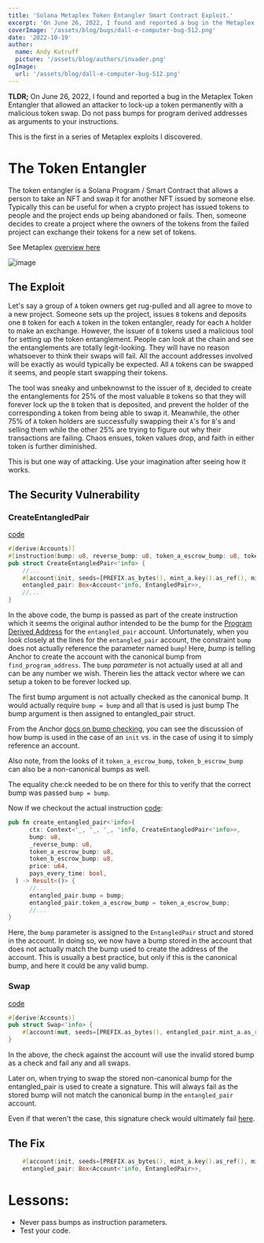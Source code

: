 ```yaml
---
title: 'Solana Metaplex Token Entangler Smart Contract Exploit.'
excerpt: 'On June 26, 2022, I found and reported a bug in the Metaplex Token Entangler that allowed an attacker to lock-up a token permanently with a malicious token swap.'
coverImage: '/assets/blog/bugs/dall-e-computer-bug-512.png'
date: '2022-10-19'
author:
  name: Andy Kutruff
  picture: '/assets/blog/authors/invader.png'
ogImage:
  url: '/assets/blog/dall-e-computer-bug-512.png'
---
```


**TLDR;**  On June 26, 2022, I found and reported a bug in the Metaplex Token Entangler that allowed an attacker to lock-up a token permanently with a malicious token swap.  Do not pass bumps for program derived addresses as arguments to your instructions.  

This is the first in a series of Metaplex exploits I discovered.

# The Token Entangler

The token entangler is a Solana Program / Smart Contract that allows a person to take an NFT and swap it for another NFT issued by someone else.  Typically this can be useful for when a crypto project has issued tokens to people and the project ends up being abandoned or fails. Then, someone decides to create a project where the owners of the tokens from the failed project can exchange their tokens for a new set of tokens.

See Metaplex [overview here](https://docs.metaplex.com/programs/token-entangler/overview)

![image](/assets/blog/token-entangler-exploit/token-entangler-overview.png)

## The Exploit

Let's say a group of `A` token owners get rug-pulled and all agree to move to a new project.  Someone sets up the project, issues `B` tokens and deposits one `B` token for each `A` token in the token entangler, ready for each `A` holder to make an exchange.  However, the issuer of `B` tokens used a malicious tool for setting up the token entanglement.  People can look at the chain and see the entanglements are totally legit-looking.  They will have no reason whatsoever to think their swaps will fail.  All the account addresses involved will be exactly as would typically be expected.  All `A` tokens can be swapped it seems, and people start swapping their tokens.  

The tool was sneaky and unbeknownst to the issuer of `B`, decided to create the entanglements for 25% of the most valuable `B` tokens so that they will forever lock up the `B` token that is deposited, and prevent the holder of the corresponding `A` token from being able to swap it.  Meanwhile, the other 75% of `A` token holders are successfully swapping their `A`'s for `B`'s and selling them while the other 25% are trying to figure out why their transactions are failing.  Chaos ensues, token values drop, and faith in either token is further diminished.  

This is but one way of attacking.  Use your imagination after seeing how it works.

## The Security Vulnerability

### CreateEntangledPair

[code](https://github.com/metaplex-foundation/metaplex-program-library/blob/20fb8a2c8bc7d2fe0a362084b93a4da12283d1cb/token-entangler/program/src/lib.rs#L310)

```rust
#[derive(Accounts)]
#[instruction(bump: u8, reverse_bump: u8, token_a_escrow_bump: u8, token_b_escrow_bump: u8)]
pub struct CreateEntangledPair<'info> {
    //...
    #[account(init, seeds=[PREFIX.as_bytes(), mint_a.key().as_ref(), mint_b.key().as_ref()], bump, space=ENTANGLED_PAIR_SIZE, payer=payer)]
    entangled_pair: Box<Account<'info, EntangledPair>>,    
    //...
}
```

In the above code, the bump is passed as part of the create instruction which it seems the original author intended to be the bump for the [Program Derived Address](https://solanacookbook.com/core-concepts/pdas.html) for the `entangled_pair` account.  Unfortunately, when you look closely at the lines for the `entangled_pair` account, the constraint `bump` does not actually reference the parameter named `bump`!  Here, *bump* is telling Anchor to create the account with the canonical bump from `find_program_address`.  The `bump` *parameter* is not actually used at all and can be any number we wish.  Therein lies the attack vector where we can setup a token to be forever locked up.  

The first bump argument is not actually checked as the canonical bump.  It would actually require `bump = bump` and all that is used is just bump
The bump argument is then assigned to entangled_pair struct.

From the Anchor [docs on bump checking](https://docs.rs/anchor-lang/0.24.1/anchor_lang/derive.Accounts.html), you can see the discussion of how bump is used in the case of an `init` vs. in the case of using it to simply reference an account.

Also note, from the looks of it `token_a_escrow_bump`, `token_b_escrow_bump` can also be a non-canonical bumps as well.  


The equality che:ck needed to be on there for this to verify that the correct bump was passed `bump = bump`.

Now if we checkout the actual instruction [code](https://github.com/metaplex-foundation/metaplex-program-library/blob/20fb8a2c8bc7d2fe0a362084b93a4da12283d1cb/token-entangler/program/src/lib.rs#L58):

```rust
pub fn create_entangled_pair<'info>(
      ctx: Context<'_, '_, '_, 'info, CreateEntangledPair<'info>>,
      bump: u8,
      _reverse_bump: u8,
      token_a_escrow_bump: u8,
      token_b_escrow_bump: u8,
      price: u64,
      pays_every_time: bool,
  ) -> Result<()> {
      //...
      entangled_pair.bump = bump;
      entangled_pair.token_a_escrow_bump = token_a_escrow_bump;
      //...
}        
```

Here, the `bump` parameter is assigned to the `EntangledPair` struct and stored in the account.  In doing so, we now have a bump stored in the account that does not actually match the bump used to create the address of the account.  This is usually a best practice, but only if this is the canonical bump, and here it could be any valid bump.

### Swap
[code](https://github.com/metaplex-foundation/metaplex-program-library/blob/20fb8a2c8bc7d2fe0a362084b93a4da12283d1cb/token-entangler/program/src/lib.rs#L380)

```rust
#[derive(Accounts)]
pub struct Swap<'info> {
    #[account(mut, seeds=[PREFIX.as_bytes(), entangled_pair.mint_a.as_ref(), entangled_pair.mint_b.as_ref()], bump=entangled_pair.bump, has_one=treasury_mint)]
}
```

In the above, the check against the account will use the invalid stored bump as a check and fail any and all swaps.

Later on, when trying to swap the stored non-canonical bump for the entangled_pair is used to create a signature. This will always fail as the stored bump will not match the canonical bump in the `entangled_pair` account.

Even if that weren't the case, this signature check would ultimately fail [here](https://github.com/metaplex-foundation/metaplex-program-library/blob/20fb8a2c8bc7d2fe0a362084b93a4da12283d1cb/token-entangler/program/src/lib.rs#L226).

## The Fix

```rust
    #[account(init, seeds=[PREFIX.as_bytes(), mint_a.key().as_ref(), mint_b.key().as_ref()], bump = bump, space=ENTANGLED_PAIR_SIZE, payer=payer)]
    entangled_pair: Box<Account<'info, EntangledPair>>,    
```

# Lessons: 

* Never pass bumps as instruction parameters.
* Test your code.